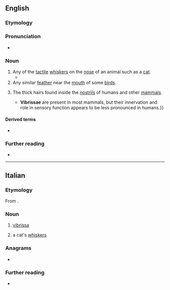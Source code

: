==English==

===Etymology===
{{bor|en|la|vībrissae}}

===Pronunciation===
* {{IPA|en|/vɪˈbɹɪsə/}}
{{rfap|en}}

===Noun===
{{en-noun|vibrissae}}

# Any of the [[tactile]] [[whisker]]s on the [[nose]] of an animal such as a [[cat]].
#* {{quote-book|en|author=St George Jackson Mivart|authorlink=St. George Jackson Mivart|title=The Cat|year=1881|publisher=Murray|location=London|page=14|pageurl=https://archive.org/details/catintroductiont00miva/page/14/mode/1up|passage=There are also long hairs inside each ear and sometimes on its tip, and about a dozen very long and strong hairs—the whiskers or '''''vibrissæ'''''— are placed on each upper lip.}}
# Any similar [[feather]] near the [[mouth]] of some [[bird]]s.
# {{lb|en|anatomy|in plural}} The thick hairs found inside the [[nostril]]s of humans and other [[mammal]]s.
#* {{quote-book|en|editors=David W. Kennedy; Peter H. Hwang|title=Rhinology: Diseases of the Nose, Sinuses, and Skull Base|year=2012|publisher=Thieme|url=https://books.google.com/books?id=67olqlTwSAoC&lpg=PT57&dq=vibrissae%20nostril&pg=PT57#v=onepage&q&f=false|isbn=978-1-60406-705-7|passage=The '''vibrissae''' are coarse hairs whose follicles are located just within the nasal meatus. {{...}} '''Vibrissae''' are present in most mammals, but their innervation and role in sensory function appears to be less pronounced in humans.}}

====Derived terms====
* {{l|en|vibrissal}}

===Further reading===
* {{pedia|whiskers}}

----

==Italian==

===Etymology===
From {{der|it|la|vībrissae}}.

===Noun===
{{it-noun|f}}

# [[#English|vibrissa]]
# {{lb|it|in the plural}} a cat's [[whiskers]]

===Anagrams===
* {{l|it|vibrassi}}

===Further reading===
* {{R:it:Treccani}}